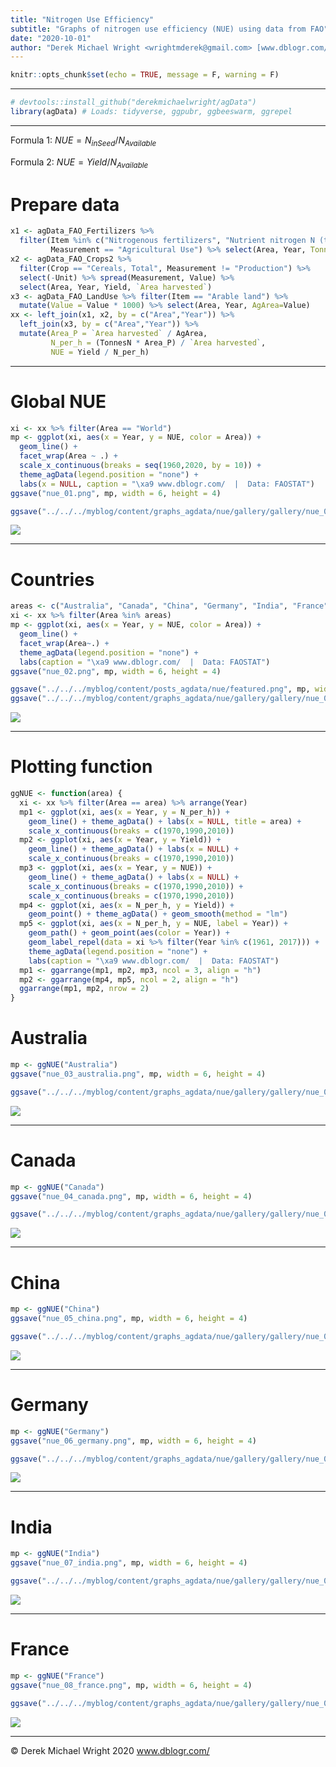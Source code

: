 ```yaml
---
title: "Nitrogen Use Efficiency"
subtitle: "Graphs of nitrogen use efficiency (NUE) using data from FAO"
date: "2020-10-01"
author: "Derek Michael Wright <wrightmderek@gmail.com> [www.dblogr.com/](https://dblogr.com/) [-Image Gallery-](https://dblogr.com/graphs_agdata/nue/)"
---
```


```r
knitr::opts_chunk$set(echo = TRUE, message = F, warning = F)
```

---

```r
# devtools::install_github("derekmichaelwright/agData")
library(agData) # Loads: tidyverse, ggpubr, ggbeeswarm, ggrepel
```

---

Formula 1: $NUE=N_{in Seed}/N_{Available}$

Formula 2: $NUE=Yield/N_{Available}$

# Prepare data

```r
x1 <- agData_FAO_Fertilizers %>% 
  filter(Item %in% c("Nitrogenous fertilizers", "Nutrient nitrogen N (total)"),
         Measurement == "Agricultural Use") %>% select(Area, Year, TonnesN = Value)
x2 <- agData_FAO_Crops2 %>% 
  filter(Crop == "Cereals, Total", Measurement != "Production") %>%
  select(-Unit) %>% spread(Measurement, Value) %>%
  select(Area, Year, Yield, `Area harvested`)
x3 <- agData_FAO_LandUse %>% filter(Item == "Arable land") %>% 
  mutate(Value = Value * 1000) %>% select(Area, Year, AgArea=Value)
xx <- left_join(x1, x2, by = c("Area","Year")) %>%
  left_join(x3, by = c("Area","Year")) %>%
  mutate(Area_P = `Area harvested` / AgArea,
         N_per_h = (TonnesN * Area_P) / `Area harvested`,
         NUE = Yield / N_per_h)
```

---

# Global NUE

```r
xi <- xx %>% filter(Area == "World")
mp <- ggplot(xi, aes(x = Year, y = NUE, color = Area)) + 
  geom_line() + 
  facet_wrap(Area ~ .) +
  scale_x_continuous(breaks = seq(1960,2020, by = 10)) +
  theme_agData(legend.position = "none") +
  labs(x = NULL, caption = "\xa9 www.dblogr.com/  |  Data: FAOSTAT")
ggsave("nue_01.png", mp, width = 6, height = 4)
```

```r
ggsave("../../../myblog/content/graphs_agdata/nue/gallery/gallery/nue_01.png", mp, width = 6, height = 4)
```

![](nue_01.png)

---

# Countries

```r
areas <- c("Australia", "Canada", "China", "Germany", "India", "France")
xi <- xx %>% filter(Area %in% areas)
mp <- ggplot(xi, aes(x = Year, y = NUE, color = Area)) + 
  geom_line() + 
  facet_wrap(Area~.) +
  theme_agData(legend.position = "none") +
  labs(caption = "\xa9 www.dblogr.com/  |  Data: FAOSTAT")
ggsave("nue_02.png", mp, width = 6, height = 4)
```

```r
ggsave("../../../myblog/content/posts_agdata/nue/featured.png", mp, width = 6, height = 4)
ggsave("../../../myblog/content/graphs_agdata/nue/gallery/gallery/nue_02.png", mp, width = 6, height = 4)
```

![](nue_02.png)

---

# Plotting function

```r
ggNUE <- function(area) {
  xi <- xx %>% filter(Area == area) %>% arrange(Year)
  mp1 <- ggplot(xi, aes(x = Year, y = N_per_h)) + 
    geom_line() + theme_agData() + labs(x = NULL, title = area) +
    scale_x_continuous(breaks = c(1970,1990,2010))
  mp2 <- ggplot(xi, aes(x = Year, y = Yield)) + 
    geom_line() + theme_agData() + labs(x = NULL) +
    scale_x_continuous(breaks = c(1970,1990,2010))
  mp3 <- ggplot(xi, aes(x = Year, y = NUE)) + 
    geom_line() + theme_agData() + labs(x = NULL) +
    scale_x_continuous(breaks = c(1970,1990,2010)) +
    scale_x_continuous(breaks = c(1970,1990,2010))
  mp4 <- ggplot(xi, aes(x = N_per_h, y = Yield)) + 
    geom_point() + theme_agData() + geom_smooth(method = "lm")
  mp5 <- ggplot(xi, aes(x = N_per_h, y = NUE, label = Year)) + 
    geom_path() + geom_point(aes(color = Year)) +
    geom_label_repel(data = xi %>% filter(Year %in% c(1961, 2017))) +
    theme_agData(legend.position = "none") +
    labs(caption = "\xa9 www.dblogr.com/  |  Data: FAOSTAT")
  mp1 <- ggarrange(mp1, mp2, mp3, ncol = 3, align = "h") 
  mp2 <- ggarrange(mp4, mp5, ncol = 2, align = "h") 
  ggarrange(mp1, mp2, nrow = 2)
}
```

# Australia

```r
mp <- ggNUE("Australia")
ggsave("nue_03_australia.png", mp, width = 6, height = 4)
```

```r
ggsave("../../../myblog/content/graphs_agdata/nue/gallery/gallery/nue_03_australia.png", mp, width = 6, height = 4)
```

![](nue_03_australia.png)

---

# Canada

```r
mp <- ggNUE("Canada")
ggsave("nue_04_canada.png", mp, width = 6, height = 4)
```

```r
ggsave("../../../myblog/content/graphs_agdata/nue/gallery/gallery/nue_04_canada.png", mp, width = 6, height = 4)
```

![](nue_04_canada.png)

---

# China

```r
mp <- ggNUE("China")
ggsave("nue_05_china.png", mp, width = 6, height = 4)
```

```r
ggsave("../../../myblog/content/graphs_agdata/nue/gallery/gallery/nue_05_china.png", mp, width = 6, height = 4)
```

![](nue_05_china.png)

---

# Germany

```r
mp <- ggNUE("Germany")
ggsave("nue_06_germany.png", mp, width = 6, height = 4)
```

```r
ggsave("../../../myblog/content/graphs_agdata/nue/gallery/gallery/nue_06_germany.png", mp, width = 6, height = 4)
```

![](nue_06_germany.png)

---

# India

```r
mp <- ggNUE("India")
ggsave("nue_07_india.png", mp, width = 6, height = 4)
```

```r
ggsave("../../../myblog/content/graphs_agdata/nue/gallery/gallery/nue_07_india.png", mp, width = 6, height = 4)
```

![](nue_07_india.png)

---

# France

```r
mp <- ggNUE("France")
ggsave("nue_08_france.png", mp, width = 6, height = 4)
```

```r
ggsave("../../../myblog/content/graphs_agdata/nue/gallery/gallery/nue_08_france.png", mp, width = 6, height = 4)
```

![](nue_08_france.png)

---

&copy; Derek Michael Wright 2020 [www.dblogr.com/](https://dblogr.netlify.com/)
